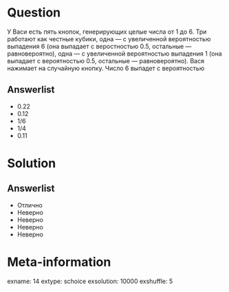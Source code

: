 Question
========
У Васи есть пять кнопок, генерирующих целые числа от 1 до 6. Три работают как честные кубики, одна — с увеличенной вероятностью выпадения 6 (она выпадает с веростностью 0.5, остальные — равновероятно), одна — с увеличенной вероятностью выпадения 1 (она выпадает с вероятностью 0.5, остальные — равновероятно). Вася нажимает на случайную кнопку. Число 6 выпадет с вероятностью
  

Answerlist
----------
*   0.22 
*   0.12 
*   1/6 
*   1/4 
*   0.11 

Solution
========

Answerlist
----------
*  Отлично
*  Неверно
*  Неверно
*  Неверно
*  Неверно

Meta-information
================
exname: 14
extype: schoice
exsolution: 10000
exshuffle: 5
